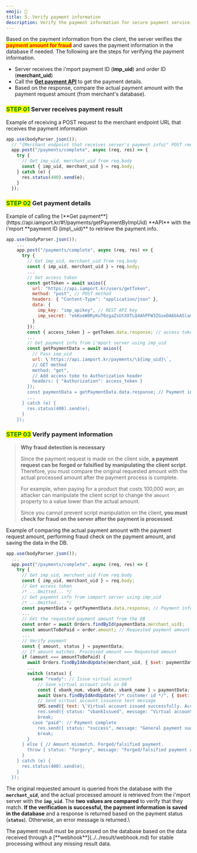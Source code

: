 ```yaml
---
emoji: 🔦
title: 5. Verify payment information
description: Verify the payment information for secure payment service implementation.
---
```





Based on the payment information from the client, the server verifies the <mark style="color:red;">**payment amount for fraud**</mark> and saves the payment information in the database if needed. The following are the steps for verifying the payment information.

* Server receives the i'mport payment ID (**imp\_uid**) and order ID (**merchant\_uid**)
* Call the [**Get payment API**](https://api.iamport.kr/#!/payments/getPaymentByImpUid) to get the payment details.
* Based on the response, compare the actual payment amount with the payment request amount (from merchant's database).

### <mark style="color:green;">**STEP 01**</mark> Server receives payment result

<Tabs>
<Tab title="Node.js">
Example of receiving a POST request to the merchant endpoint URL that receives the payment information

```javascript title="server-side"
app.use(bodyParser.json());
  // "{Merchant endpoint that receives server's payment info}" POST request receiver
  app.post("/payments/complete", async (req, res) => {
    try {
      // Get imp_uid, merchant_uid from req.body
      const { imp_uid, merchant_uid } = req.body; 
    } catch (e) {
      res.status(400).send(e);
    }
  });
```


</Tab>
</Tabs>

### <mark style="color:green;">**STEP 02**</mark> Get payment details

<Tabs>
<Tab title="Node.js">
Example of calling the [**Get payment**](https://api.iamport.kr/#!/payments/getPaymentByImpUid) **API** with the i'mport **payment ID (imp\_uid)** to retrieve the payment info.

```javascript title="server-side"
app.use(bodyParser.json());
    ...
    app.post("/payments/complete", async (req, res) => {
      try {
        // Get imp_uid, merchant_uid from req.body
        const { imp_uid, merchant_uid } = req.body; 
        ...
        // Get access token
        const getToken = await axios({
          url: "https://api.iamport.kr/users/getToken",
          method: "post", // POST method
          headers: { "Content-Type": "application/json" }, 
          data: {
            imp_key: "imp_apikey", // REST API key
            imp_secret: "ekKoeW8RyKuT0zgaZsUtXXTLQ4AhPFW3ZGseDA6bkA5lamv9OqDMnxyeB9wqOsuO9W3Mx9YSJ4dTqJ3f" // REST API Secret
          }
        });
        const { access_token } = getToken.data.response; // access token
        ...
        // Get payment info from i'mport server using imp_uid
        const getPaymentData = await axios({
          // Pass imp_uid
          url: \`https://api.iamport.kr/payments/\${imp_uid}\`, 
          // GET method
          method: "get", 
          // Add access toke to Authorization header
          headers: { "Authorization": access_token } 
        });
        const paymentData = getPaymentData.data.response; // Payment info
        ...
      } catch (e) {
        res.status(400).send(e);
      }
    });
```


</Tab>
</Tabs>

### <mark style="color:green;">**STEP 03**</mark> Verify payment information

> **Why fraud detection is necessary**
>
> Since the payment request is made on the client side, **a payment request can be forged or falsified by manipulating the client script**. Therefore, you must compare the original requested amount with the actual processed amount after the payment process is complete.
>
> For example, when paying for a product that costs 100,000 won, an attacker can manipulate the client script to change the `amount` property to a value lower than the actual amount.
>
> Since you cannot prevent script manipulation on the client, **you must check for fraud on the server after the payment is processed**.

<Tabs>
<Tab title="Node.js">
Example of comparing the actual payment amount with the payment request amount, performing fraud check on the payment amount, and saving the data in the DB.

```javascript title="server-side"
app.use(bodyParser.json());
  ...
  app.post("/payments/complete", async (req, res) => {
    try {
      // Get imp_uid, merchant_uid from req.body
      const { imp_uid, merchant_uid } = req.body; 
      // Get access token
      /* ...Omitted... */
      // Get payment info from iamport server using imp_uid
      /* ...Omitted... */
      const paymentData = getPaymentData.data.response; // Payment info
      ...
      // Get the requested payment amount from the DB
      const order = await Orders.findById(paymentData.merchant_uid);
      const amountToBePaid = order.amount; // Requested payment amount
      ...
      // Verify payment
      const { amount, status } = paymentData;
      // If amount matches. Processed amount === Requested amount
      if (amount === amountToBePaid) { 
        await Orders.findByIdAndUpdate(merchant_uid, { $set: paymentData }); // Save payment info to DB
        ...
        switch (status) {
          case "ready": // Issue virtual account
            // Save virtual account info in DB
            const { vbank_num, vbank_date, vbank_name } = paymentData;
            await Users.findByIdAndUpdate("/* customer id */", { $set: { vbank_num, vbank_date, vbank_name }});
            // Send virtual account issuance text message
            SMS.send({ text: \`Virtual account issued successfully. Account info \${vbank_num} \${vbank_date} \${vbank_name}\`});
            res.send({ status: "vbankIssued", message: "Virtual account issued successfully" });
            break;
          case "paid": // Payment complete
            res.send({ status: "success", message: "General payment successful" });
            break;
        }
      } else { // Amount mismatch. Forged/falsified payment.
        throw { status: "forgery", message: "Forged/falsified payment attempted" };
      }
    } catch (e) {
      res.status(400).send(e);
    }
  });
```


</Tab>
</Tabs>

The original requested amount is queried from the database with the **`merchant_uid`**, and the actual processed amount is retrieved from the i'mport server with the **`imp_uid`**. The **two values ​​are compared** to verify that they match. **If the verification is successful, the payment information is saved in the database** and a response is returned based on the payment status (**`status`**). Otherwise, an error message is returned.\


<Hint style="danger">
The payment result must be processed on the database based on the data received through a [**webhook**](../../result/webhook.md) for stable processing without any missing result data.

</Hint>
